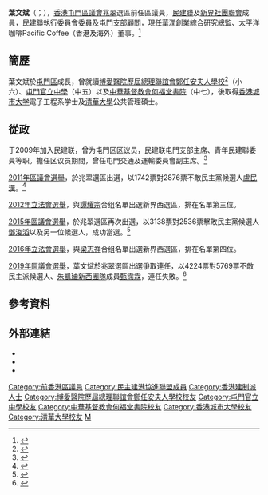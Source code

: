 {{Infobox_officeholder
| name = 葉文斌
| native_name = Terry Yip Man-pan
| native_name_lang = en
| honorific-suffix = [[榮譽勳章_(香港)|MH]]
| image = 
| width = 
| sex = 男
| profession = 
| office = [[屯門區議會|屯門區議會]]議員
| term_start = 2016年1月1日
| term_end = 2019年12月31日
| constituency = [[兆翠|兆翠]]
| majority = 
| predecessor  = 盧民漢
| successor    = [[甄霈霖|甄霈霖]]
| office1= 
| term_start1  =  
| term_end1 = 
| birth_place = {{HKG-1959}}
| birth_date   = {{birth date and age|1986|11|01}}
| nationality = {{CNHK}}
| otherparty = {{NTAS/short}}
| party = {{DAB/short}}
| residence = {{HKG}}
| occupation  = 
| blank1= 議員辦事處地址	
| data1= {{HKG}}[[新界|新界]][[屯門區|屯門]]豐安街2號[[翠寧花園|翠寧花園]]5座地舖15室<ref>{{Cite web|url=http://www.districtcouncils.gov.hk/tm/tc_chi/members/info/dc_member_list_detail.php?member_id=1676 |title=屯門區議會 - 屯門區議會議員資料 葉文斌先生|accessdate=2021-01-30|work=[[屯門區議會|屯門區議會]]|language=zh-hk|date=2017-04-20|archive-date=2017-05-17|archive-url=https://web.archive.org/web/20170517230419mp_/http://www.districtcouncils.gov.hk/tm/tc_chi/members/info/dc_member_list_detail.php?member_id=1676|dead-url=yes}}</ref>
| alma_mater = [[博愛醫院歷屆總理聯誼會鄭任安夫人學校|博愛醫院歷屆總理聯誼會鄭任安夫人學校]]<br>[[屯門官立中學|屯門官立中學]]<br>[[中華基督教會何福堂書院|中華基督教會何福堂書院]]
| educate = 
*[[香港城市大学|香港城市大学]]電子工程系学士
*[[清華大學|清華大學]]公共管理碩士
| religion = 
| website = {{facebook|terryyip12345}}
}}

'''葉文斌'''{{MH}}（{{lang-en|Terry Yip Man-pan}}；{{bd|1986年|11月1日|}}），[[香港|香港]][[屯門區議會|屯門區議會]][[兆翠|兆翠]]選區前任區議員，[[民主建港協進聯盟|民建聯]]及[[新界社團聯會|新界社團聯會]]成員，[[民建聯|民建聯]]執行委員會委員及屯門支部顧問，現任華潤創業綜合研究總監、太平洋咖啡Pacific Coffee（香港及海外）董事。<ref>{{Cite web|url=http://orientaldaily.on.cc/cnt/news/20110828/00176_085.html |title=政情：葉文斌忙碌有拖冇得拍|accessdate=2021-01-30|work=東方日報|language=zh-hk|date=2011-08-28|archive-date=2017-03-25|archive-url=https://web.archive.org/web/20170325191643/http://orientaldaily.on.cc/cnt/news/20110828/00176_085.html|dead-url=no}}</ref>

==簡歷==
葉文斌於[[屯門區|屯門區]]成長，曾就讀[[博愛醫院歷屆總理聯誼會鄭任安夫人學校|博愛醫院歷屆總理聯誼會鄭任安夫人學校]]<ref>{{cite web |url=https://www.mcyos.edu.hk/uploads/files/%E6%A0%A1%E5%88%8A/dispatch1718.pdf |title=校訊第十八期 |date=2017-07 |website= |publisher=博愛醫院歷屆總理聯誼會鄭任安夫人學校 |access-date=2021-09-27 |quote=}}</ref>（小六）、[[屯門官立中學|屯門官立中學]]（中五）以及[[中華基督教會何福堂書院|中華基督教會何福堂書院]]（中七），後取得[[香港城市大学|香港城市大学]]電子工程系学士及[[清華大學|清華大學]]公共管理碩士。

==從政==
于2009年加入民建联，曾为屯門区区议员，民建联屯門支部主席、青年民建聯委員等职。擔任区议员期間，曾任屯門交通及運輸委員會副主席。<ref>{{Cite web |url=http://www.dab.org.hk/branch/AboutUs.php?nid=979&bid=tm |title=民建聯網站 |access-date=2016-10-13 |archive-url=https://web.archive.org/web/20171117002215/http://www.dab.org.hk/branch/AboutUs.php?nid=979&bid=tm |archive-date=2017-11-17 |dead-url=yes }}</ref>

[[2011年香港區議會選舉|2011年區議會選舉]]，於兆翠選區出選，以1742票對2876票不敵民主黨候選人[[盧民漢|盧民漢]]。<ref>{{Cite web |url=http://www.elections.gov.hk/dc2011/chi/results_tuen_mun.html |title=2011年香港區議會選舉屯門區議會選舉結果|access-date=2016-10-13 |archive-url=https://web.archive.org/web/20191029033235/https://www.elections.gov.hk/dc2011/chi/results_tuen_mun.html |archive-date=2019-10-29 |dead-url=no }}</ref>

[[2012年香港立法會選舉|2012年立法會選舉]]，與[[譚耀宗|譚耀宗]]合组名單出選新界西選區，排在名單第三位。

[[2015年香港區議會選舉|2015年區議會選舉]]，於兆翠選區再次出選，以3138票對2536票擊敗民主黨候選人[[鄧浚滔|鄧浚滔]]以及另一位候選人，成功當選。<ref>{{Cite web |url=http://www.elections.gov.hk/dc2015/chi/results_tuen_mun.html?1476367545378 |title=2015年香港區議會選舉屯門區議會選舉結果|access-date=2016-10-13 }}</ref>

[[2016年香港立法會選舉|2016年立法會選舉]]，與[[梁志祥|梁志祥]]合组名單出選新界西選區，排在名單第四位。

[[2019年香港區議會選舉|2019年區議會選舉]]，葉文斌於兆翠選區出選爭取連任，以4224票對5769票不敵民主派候選人、[[朱凱廸新西團隊|朱凱廸新西團隊]]成員[[甄霈霖|甄霈霖]]，連任失敗。<ref>{{Cite web |url=https://www.elections.gov.hk/dc2019/chi/results_tuen_mun.html |title=2019年香港區議會選舉屯門區議會選舉結果 |accessdate=2019-12-02 |archive-date=2020-03-28 |archive-url=https://web.archive.org/web/20200328053617/https://www.elections.gov.hk/dc2019/chi/results_tuen_mun.html |dead-url=no }}</ref>

==參考資料==
{{Reflist|30em}}

==外部連結==
*{{facebook|terryyip12345}}
*{{Cite web|url=http://www.districtcouncils.gov.hk/tm/tc_chi/members/info/dc_member_list_detail.php?member_id=1676 |title=屯門區議會 - 屯門區議會議員資料 葉文斌先生|accessdate=2021-01-30|work=[[屯門區議會|屯門區議會]]|language=zh-hk|date=2017-04-20|archive-date=2017-05-17|archive-url=https://web.archive.org/web/20170517230419mp_/http://www.districtcouncils.gov.hk/tm/tc_chi/members/info/dc_member_list_detail.php?member_id=1676|dead-url=yes}}
*{{Cite web|url=http://orientaldaily.on.cc/cnt/news/20110828/00176_085.html |title=政情：葉文斌忙碌有拖冇得拍|accessdate=2021-01-30|work=東方日報|language=zh-hk|date=2011-08-28|archive-date=2017-03-25|archive-url=https://web.archive.org/web/20170325191643/http://orientaldaily.on.cc/cnt/news/20110828/00176_085.html|dead-url=no}}

{{s-start}}
{{s-par}}
{{s-before|[[盧民漢|盧民漢]]}}
{{s-title|[[屯門區議會|屯門區議會]]<br>{{small|[[兆翠|兆翠]]選區區議員}}|2016年1月1日－2019年12月31日}}
{{s-after|[[甄霈霖|甄霈霖]]}}
{{end}}

[[Category:前香港區議員|Category:前香港區議員]]
[[Category:民主建港協進聯盟成員|Category:民主建港協進聯盟成員]]
[[Category:香港建制派人士|Category:香港建制派人士]]
[[Category:博愛醫院歷屆總理聯誼會鄭任安夫人學校校友|Category:博愛醫院歷屆總理聯誼會鄭任安夫人學校校友]]
[[Category:屯門官立中學校友|Category:屯門官立中學校友]]
[[Category:中華基督教會何福堂書院校友|Category:中華基督教會何福堂書院校友]]
[[Category:香港城市大學校友|Category:香港城市大學校友]]
[[Category:清華大學校友|Category:清華大學校友]]
[[Category:葉姓|M]]